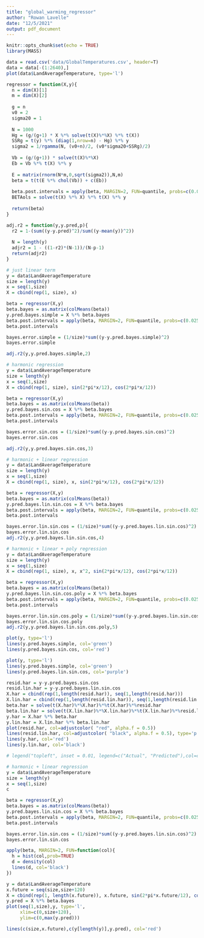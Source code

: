 ```yaml
---
title: "global_warming_regressor"
author: "Rowan Lavelle"
date: "12/5/2021"
output: pdf_document
---
```


```r
knitr::opts_chunk$set(echo = TRUE)
library(MASS)
```

```r
data = read.csv('data/GlobalTemperatures.csv', header=T)
data = data[-(1:2640),]
plot(data$LandAverageTemperature, type='l')
```


```r
regressor = function(X,y){
  n = dim(X)[1]
  m = dim(X)[2]
  
  g = n
  v0 = 2
  sigma20 = 1
  
  N = 1000
  Hg = (g/(g+1) * X %*% solve(t(X)%*%X) %*% t(X))
  SSRg = t(y) %*% (diag(1,nrow=n) - Hg) %*% y
  sigma2 = 1/rgamma(N, (v0+n)/2, (v0*sigma20+SSRg)/2)
  
  Vb = (g/(g+1)) * solve(t(X)%*%X)
  Eb = Vb %*% t(X) %*% y
  
  E = matrix(rnorm(N*m,0,sqrt(sigma2)),N,m)
  beta = t(t(E %*% chol(Vb)) + c(Eb))
  
  beta.post.intervals = apply(beta, MARGIN=2, FUN=quantile, probs=c(0.025, 0.5, 0.975))
  BETAols = solve(t(X) %*% X) %*% t(X) %*% y
  
  return(beta)
}
```

```r
adj.r2 = function(y,y.pred,p){
  r2 = 1-(sum((y-y.pred)^2)/sum((y-mean(y))^2))
  
  N = length(y)
  adjr2 = 1 - ((1-r2)*(N-1))/(N-p-1)
  return(adjr2)
}
```

```r
# just linear term
y = data$LandAverageTemperature
size = length(y)
x = seq(1,size)
X = cbind(rep(1, size), x)

beta = regressor(X,y)
beta.bayes = as.matrix(colMeans(beta))
y.pred.bayes.simple = X %*% beta.bayes
beta.post.intervals = apply(beta, MARGIN=2, FUN=quantile, probs=c(0.025, 0.5, 0.975))
beta.post.intervals

bayes.error.simple = (1/size)*sum((y-y.pred.bayes.simple)^2)
bayes.error.simple

adj.r2(y,y.pred.bayes.simple,2)

# harmonic regression
y = data$LandAverageTemperature
size = length(y)
x = seq(1,size)
X = cbind(rep(1, size), sin(2*pi*x/12), cos(2*pi*x/12))

beta = regressor(X,y)
beta.bayes = as.matrix(colMeans(beta))
y.pred.bayes.sin.cos = X %*% beta.bayes
beta.post.intervals = apply(beta, MARGIN=2, FUN=quantile, probs=c(0.025, 0.5, 0.975))
beta.post.intervals

bayes.error.sin.cos = (1/size)*sum((y-y.pred.bayes.sin.cos)^2)
bayes.error.sin.cos

adj.r2(y,y.pred.bayes.sin.cos,3)

# harmonic + linear regression
y = data$LandAverageTemperature
size = length(y)
x = seq(1,size)
X = cbind(rep(1, size), x, sin(2*pi*x/12), cos(2*pi*x/12))

beta = regressor(X,y)
beta.bayes = as.matrix(colMeans(beta))
y.pred.bayes.lin.sin.cos = X %*% beta.bayes
beta.post.intervals = apply(beta, MARGIN=2, FUN=quantile, probs=c(0.025, 0.5, 0.975))
beta.post.intervals

bayes.error.lin.sin.cos = (1/size)*sum((y-y.pred.bayes.lin.sin.cos)^2)
bayes.error.lin.sin.cos
adj.r2(y,y.pred.bayes.lin.sin.cos,4)

# harmonic + linear + poly regression
y = data$LandAverageTemperature
size = length(y)
x = seq(1,size)
X = cbind(rep(1, size), x, x^2, sin(2*pi*x/12), cos(2*pi*x/12))

beta = regressor(X,y)
beta.bayes = as.matrix(colMeans(beta))
y.pred.bayes.lin.sin.cos.poly = X %*% beta.bayes
beta.post.intervals = apply(beta, MARGIN=2, FUN=quantile, probs=c(0.025, 0.5, 0.975))
beta.post.intervals

bayes.error.lin.sin.cos.poly = (1/size)*sum((y-y.pred.bayes.lin.sin.cos.poly)^2)
bayes.error.lin.sin.cos.poly
adj.r2(y,y.pred.bayes.lin.sin.cos.poly,5)

```


```r
plot(y, type='l')
lines(y.pred.bayes.simple, col='green')
lines(y.pred.bayes.sin.cos, col='red')

plot(y, type='l')
lines(y.pred.bayes.simple, col='green')
lines(y.pred.bayes.lin.sin.cos, col='purple')
```

```r
resid.har = y-y.pred.bayes.sin.cos
resid.lin.har = y-y.pred.bayes.lin.sin.cos
X.har = cbind(rep(1,length(resid.har)), seq(1,length(resid.har)))
X.lin.har = cbind(rep(1,length(resid.lin.har)), seq(1,length(resid.lin.har)))
beta.har = solve(t(X.har)%*%X.har)%*%t(X.har)%*%resid.har
beta.lin.har = solve(t(X.lin.har)%*%X.lin.har)%*%t(X.lin.har)%*%resid.lin.har
y.har = X.har %*% beta.har
y.lin.har = X.lin.har %*% beta.lin.har
plot(resid.har, col=adjustcolor( "red", alpha.f = 0.5))
lines(resid.lin.har, col=adjustcolor( "black", alpha.f = 0.5), type='p')
lines(y.har, col='red')
lines(y.lin.har, col='black')
```
```r
# legend("topleft", inset = 0.01, legend=c("Actual", "Predicted"),col=c("green", "blue"), lty = 1:2)
```

```r
# harmonic + linear regression
y = data$LandAverageTemperature
size = length(y)
x = seq(1,size)
c

beta = regressor(X,y)
beta.bayes = as.matrix(colMeans(beta))
y.pred.bayes.lin.sin.cos = X %*% beta.bayes
beta.post.intervals = apply(beta, MARGIN=2, FUN=quantile, probs=c(0.025, 0.5, 0.975))
beta.post.intervals

bayes.error.lin.sin.cos = (1/size)*sum((y-y.pred.bayes.lin.sin.cos)^2)
bayes.error.lin.sin.cos
```

```r
apply(beta, MARGIN=2, FUN=function(col){
  h = hist(col,prob=TRUE)
  d = density(col)
  lines(d, col='black')
})
```

```r
y = data$LandAverageTemperature
x.future = seq(size,size+120)
X = cbind(rep(1, length(x.future)), x.future, sin(2*pi*x.future/12), cos(2*pi*x.future/12))
y.pred = X %*% beta.bayes
plot(seq(1,size),y, type='l',
     xlim=c(0,size+120),
     ylim=c(0,max(y.pred)))

lines(c(size,x.future),c(y[length(y)],y.pred), col='red')
```










